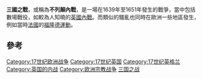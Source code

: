 {{multiple issues|
{{expand|time=2016-12-28T09:26:19+00:00}}
{{expert|time=2016-12-28T09:26:19+00:00}}
{{refimprove|time=2016-12-28T09:26:19+00:00}}
}}
{{Otheruses|subject=英國歷史上的三國戰爭|三国 (消歧义)}}
{{Infobox military conflict
|conflict = 三國之戰
|partof = 
|image =[[File:Sir_Anthony_Van_Dyck_-_Charles_I_(1600-49)_-_Google_Art_Project.jpg|280px]]
|caption =[[安東尼·范戴克|安東尼·范戴克]]在1633年繪畫的[[查理一世_(英格蘭)|查理一世]]
|date = 1639—1651<br> (歷時{{Age in years, months, weeks and days|year1=1639|year2=1651}})
|place = [[不列颠群岛|不列颠群岛]]
|result =[[新模範軍|英國議會軍]]勝利
*[[查理一世_(英格蘭)|查理一世]]被處決
*[[查理二世_(英格蘭)|查理二世]]流亡
*愛爾蘭聯邦戰敗
*蘇格蘭盟約者戰敗
*英格蘭議會變成[[殘缺議會|殘缺議會]]
*[[英格蘭聯邦|英格蘭聯邦]]建立
|combatant1 = {{flagicon image|Royal Standard of England (1603–1689).svg|size=22px}} [[騎士黨|騎士黨]]
|combatant2 = {{flagicon image|Scottish Covenanter Flag.svg}} [[誓约派|誓约派]]
|combatant3 = {{flagicon image|Green harp flag of Ireland.svg}} [[愛爾蘭邦聯|愛爾蘭邦聯]]
|combatant4 = {{flagicon image|Flag of The Commonwealth.svg}} [[圓顱黨|圓顱黨]]
|commander1 =[[查理一世_(英格蘭)|查理一世]]<br>[[萊茵河的魯普雷希特親王|魯珀特親王]]<br>[[查理二世_(英格蘭)|查理二世]]<br>{{link-en|蒙羅斯侯爵|James Graham, 1st Marquess of Montrose}}
|commander2 =[[第一代阿蓋爾侯爵阿奇博爾德·坎貝爾|阿奇博爾德·坎貝爾]]<br>{{link-en|紐瓦克爵士|David Leslie (Scottish general)}}
|commander3 =聯邦最高理事會<br>[[歐文·奧尼爾|歐文·奧尼爾]]<br>{{link-en|湯瑪斯·普雷斯頓|Thomas Preston, 1st Viscount Tara}}<br>{{link-en|加勒特|Garret Barry (soldier)}}<br>約翰·伯克<br>埃德蒙·奧德懷爾
|commander4= [[埃塞克斯伯爵三世罗伯特·德弗罗|埃塞克斯伯爵]]<br>[[爱德华·蒙塔古，第二代曼彻斯特伯爵|第二代曼彻斯特伯爵]]<br>[[托马斯·费尔法克斯|托马斯·费尔法克斯]]<br>[[奥利弗·克伦威尔|奥利弗·克伦威尔]]<br>[[第一代阿博馬爾公爵喬治·蒙克|喬治·蒙克]]<br>麥克爾·瓊斯[[Michael_Jones_(soldier)|Michael Jones]]<br>[[亨利·艾尔顿|亨利·艾尔顿]]
|casualties1 = 50,000<br>名英格蘭人和威爾斯人<ref name="Dope">{{cite web|url=http://www.history.com/topics/british-history/english-civil-wars|title=英國內戰|accessdate=2016-12-28|archive-date=2018-12-24|archive-url=https://web.archive.org/web/20181224234742/https://www.history.com/topics/british-history/english-civil-wars|dead-url=no}}</ref>
|casualties2 =未知
|casualties3 =未知
|casualties4 = 34,000人<ref name="Dope"/>
|casualties5 = 127,000名英格蘭和威爾士人因其他因素死亡 (包含40,000名平民)<ref>[http://www.britannica.com/EBchecked/topic/187936/English-Civil-Wars/261392/Second-and-third-English-Civil-Wars-1648-51 Second and third English Civil Wars] {{Wayback|url=http://www.britannica.com/EBchecked/topic/187936/English-Civil-Wars/261392/Second-and-third-English-Civil-Wars-1648-51 |date=20150223082459 }}, "''While it is notoriously difficult to determine the number of casualties in any war, it has been estimated that the conflict in England and Wales claimed about 85,000 lives in combat, with a further 127,000 noncombat deaths (including some 40,000 civilians).''"</ref><br>'''總數：超過500,000人死亡'''
|notes =
|campaignbox ={{Campaignbox 不列顛三國戰爭}}
}}
'''三國之戰'''，或稱為'''不列顛內戰'''，是一場在1639年至1651年發生的戰爭，當中包括數場戰役，如較為人知曉的[[英國內戰|英國內戰]]。而類似的騷亂也同時在歐洲一些地區發生，例如當時[[法國|法國]]的[[投石黨亂|福隆德運動]]。

==參考==

[[Category:17世纪欧洲战争|Category:17世纪欧洲战争]]
[[Category:17世纪英国|Category:17世纪英国]]
[[Category:17世纪英格兰|Category:17世纪英格兰]]
[[Category:英国的内战|Category:英国的内战]]
[[Category:欧洲宗教战争|Category:欧洲宗教战争]]
[[Category:三国之战|]]